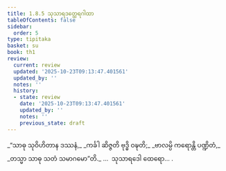 ```yaml
---
title: 1.8.5 သုသာရဒတ္ထေရဂါထာ
tableOfContents: false
sidebar:
  order: 5
type: tipitaka
basket: su
book: th1
review:
  current: review
  updated: '2025-10-23T09:13:47.401561'
  updated_by: ''
  notes: ''
  history:
  - state: review
    date: '2025-10-23T09:13:47.401561'
    updated_by: ''
    notes: ''
    previous_state: draft
---
```



<ReviewStatus review={frontmatter.review} showDetails={true} />

<HypothesisAnnotation frontmatter={frontmatter} />

<DynamicBreadcrumb />

<Division number="75" book="th1" e="ch" v="19" p="236">

<Paragraph number="169" type="verses" book="th1">
_“သာဓု သုဝိဟိတာန ဒဿနံ,_  
_ကင်္ခါ ဆိဇ္ဇတိ ဗုဒ္ဓိ ဝဍ္ဎတိ;_  
_ဗာလမ္ပိ ကရောန္တိ ပဏ္ဍိတံ,_  
_တသ္မာ သာဓု သတံ သမာဂမော”တိ._  


</Paragraph>
</Division>

<Paragraph number="170" type="center" book="th1">
…  သုသာရဒေါ ထေရော… .
</Paragraph>